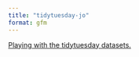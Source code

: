 ```yaml
---
title: "tidytuesday-jo"
format: gfm
---
```


[Playing with the tidytuesday datasets.](https://jodudding.github.io/tidytuesday-jo/)


